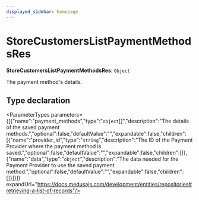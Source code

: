 ```yaml
---
displayed_sidebar: homepage
---
```



# StoreCustomersListPaymentMethodsRes

 **StoreCustomersListPaymentMethodsRes**: `Object`

The payment method's details.

## Type declaration

<ParameterTypes parameters={[{"name":"payment_methods","type":"`object`[]","description":"The details of the saved payment methods.","optional":false,"defaultValue":"","expandable":false,"children":[{"name":"provider_id","type":"`string`","description":"The ID of the Payment Provider where the payment method is saved.","optional":false,"defaultValue":"","expandable":false,"children":[]},{"name":"data","type":"`object`","description":"The data needed for the Payment Provider to use the saved payment method.","optional":false,"defaultValue":"","expandable":false,"children":[]}]}]} expandUrl="https://docs.medusajs.com/development/entities/repositories#retrieving-a-list-of-records"/>
